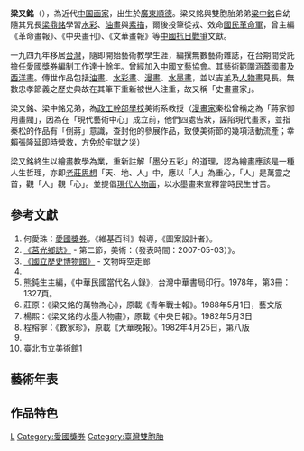 {{Infobox person
| honorific_prefix          = 
| name                      = 梁又銘
| honorific_suffix          = 
| image                     = 
| image_size                = 
| alt                       = 
| caption                   = 
| native_name               = 
| native_name_lang          = 
| birth_name                = 
| birth_date                = {{birth date|1906|5|24}}
| birth_place               = {{QING}}[[廣東|廣東]][[順德|順德]]
| disappeared_date          = 
| disappeared_place         = 
| disappeared_status        = 
| death_date                = {{Death date and age|1984|9|26|1906|5|24}}
| death_place               = {{ROC-TW}}[[台灣|台灣]]
| death_cause              = 
| body_discovered           = 
| resting_place             = 
| resting_place_coordinates = 
| monuments                 = 
| residence                 = 
| nationality               = {{ROC}}
| language                  = 
| ancestor                  = 
| other_names               = 
| ethnicity                 = 
| citizenship               = 
| education                 = 
| alma_mater                = 
| occupation                = [[畫家|畫家]]
| years_active              = 
| employer                  = 
| organization              = 
| agent                     = 
| known_for                 = 
| notable_works             = [[愛國獎券|愛國獎券]](設計)
| style                     = 
| influences                = 
| influenced                = 
| home_town                 = 
| salary                    = 
| net_worth                 = 
| height                    = 
| hair_color                = 
| eye_color                 = 
| measurements              = 
| weight                    = 
| television                = 
| title                     = 
| term                      = 
| predecessor               = 
| successor                 = 
| party                     =
| movement                  = 
| opponents                 = 
| boards                    = 
| religion                  = 
| denomination              = 
| criminal_charge           = 
| criminal_penalty          = 
| criminal_status           = 
| spouse                    = 
| partner                   = 
| children                  =
| parents                   = 
| relatives                 = [[梁鼎銘|梁鼎銘]](兄，知名畫家)<br>[[梁中銘|梁中銘]](雙胞胎弟弟，知名漫畫家)
| callsign                  = 
| awards                    = 
| signature                 = 
| signature_alt             = 
| signature_size            = 
| module                    = 
| module2                   = 
| module3                   = 
| module4                   = 
| module5                   = 
| module6                   = 
| website                   = 
| footnotes                 = 
| box_width                 = 
}}

'''梁又銘'''（{{bd|1906年|5月24日|1984年|9月26日|catIdx=梁又銘}}），為近代[[中国画家|中国画家]]，出生於[[廣東|廣東]][[順德|順德]]。梁又銘與雙胞胎弟弟[[梁中銘|梁中銘]]自幼隨其兄長[[梁鼎銘|梁鼎銘]]學習[[水彩|水彩]]、[[油畫|油畫]]與[[素描|素描]]，爾後投筆從戎、效命[[國民革命軍|國民革命軍]]，曾主編《革命畫報》、《中央畫刊》、《文華畫報》等[[中國抗日戰爭|中國抗日戰爭]]文獻。

一九四九年移居[[台灣|台灣]]，隨即開始藝術教學生涯，編撰無數藝術雜誌，在台期間受託擔任[[愛國獎券|愛國獎券]]編制工作達十餘年。曾經加入[[中國文藝協會|中國文藝協會]]。其藝術範圍涵蓋[[國畫|國畫]]及[[西洋畫|西洋畫]]。傳世作品包括[[油畫|油畫]]、[[水彩畫|水彩畫]]、[[漫畫|漫畫]]、[[水墨畫|水墨畫]]，並以吉[[羊|羊]]及[[人物畫|人物畫]]見長。無數忠孝節義之歷史典故在其筆下重新被世人注重，故又稱「史畫畫家」。

梁又銘、梁中銘兄弟，為[[政工幹部學校|政工幹部學校]]美術系教授（[[漫畫家|漫畫家]]秦松曾稱之為「蔣家御用畫閥」，因為在「現代藝術中心」成立前，他們四處告狀，誣陷現代畫家，並指秦松的作品有「倒蔣」意識，查封他的參展作品，致使美術節的幾項活動流產；幸賴[[張隆延|張隆延]]即時營救，方免於牢獄之災）

梁又銘終生以繪畫教學為業，重新註解「墨分五彩」的道理，認為繪畫應該是一種人生哲理，亦即[[老莊思想|老莊思想]]「天、地、人」中，應以「人」為重心，「人」是萬靈之首，觀「人」觀「心」。並提倡[[現代人物画|現代人物画]]，以水墨畫來宣釋當時民生甘苦。

==參考文獻==
#何愛珠：[[愛國獎券|愛國獎券]]。《維基百科》報導，《圖案設計者》。
#[http://www.matsu.idv.tw/board/board_view.php?board=50&pid=23666&link=23666&start=154 《莒光鄉誌》]{{Dead link|date=2019年6月 |bot=InternetArchiveBot |fix-attempted=yes }} - 第二節，美術：（發表時間：2007-05-03）》。
#[http://www.nmh.gov.tw/nmh_web/collections/collection_11_003_02.cfm 《國立歷史博物館》] - 文物時空走廊
#{{cite book |language=zh-tw | author = 薛燕玲| authorlink = 薛燕玲| title = 《典藏目錄》| publisher = 台灣省立藝術館出版| series = 張愛玲系列| year = 1999| isbn = 957-02-5183-2| pages = 164, 297頁}}
#熊鈍生主編，《中華民國當代名人錄》，台灣中華書局印行。1978年，第3冊：1327頁。 
#莊原：《梁又銘的萬物為心》，原載《青年戰士報》。1988年5月1日，藝文版
#楊熙：《梁又銘的水墨人物畫》，原載《中央日報》。1982年5月3日
#程榕寧：《數家珍》，原載《大華晚報》。1982年4月25日，第八版
#{{Cite book |language=zh-tw |author = 陳宏 |title =生活在朝氣蓬勃裡  |format = M |location = 台北 |publisher = 暢流出版社 |date = 1981年 | pages = 38-39頁}}
#臺北市立美術館[https://www.tfam.museum/Collection/CollectionDetail.aspx?CID=4074&ddlLang=zh-tw] {{Wayback|url=https://www.tfam.museum/Collection/CollectionDetail.aspx?CID=4074&ddlLang=zh-tw |date=20190609012231 }}

==藝術年表==

==作品特色==

[[Category:臺灣畫家|L]]
[[Category:愛國獎券|Category:愛國獎券]]
[[Category:臺灣雙胞胎|Category:臺灣雙胞胎]]